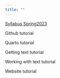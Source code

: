 ```yaml
---
title: ""
---
```


[Syllabus Spring2023](files/729B_Spring_2023.pdf)

Github tutorial 

Quarto tutorial

Getting text tutorial

Working with text tutorial

Website tutorial
